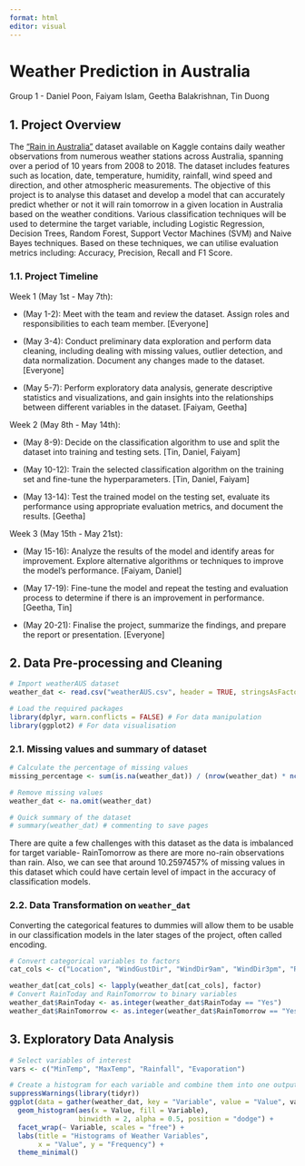 ```yaml
---
format: html
editor: visual
---
```


# Weather Prediction in Australia

Group 1 - Daniel Poon, Faiyam Islam, Geetha Balakrishnan, Tin Duong 

## 1. Project Overview

The ["Rain in Australia"](https://www.kaggle.com/datasets/jsphyg/weather-dataset-rattle-package?datasetId=6012&sortBy=voteCount&language=R) dataset available on Kaggle contains daily weather observations from numerous weather stations across Australia, spanning over a period of 10 years from 2008 to 2018. The dataset includes features such as location, date, temperature, humidity, rainfall, wind speed and direction, and other atmospheric measurements. The objective of this project is to analyse this dataset and develop a model that can accurately predict whether or not it will rain tomorrow in a given location in Australia based on the weather conditions. Various classification techniques will be used to determine the target variable, including Logistic Regression, Decision Trees, Random Forest, Support Vector Machines (SVM) and Naive Bayes techniques. Based on these techniques, we can utilise evaluation metrics including: Accuracy, Precision, Recall and F1 Score.

### 1.1. Project Timeline

Week 1 (May 1st - May 7th):

-   (May 1-2): Meet with the team and review the dataset. Assign roles and responsibilities to each team member. \[Everyone\]

-   (May 3-4): Conduct preliminary data exploration and perform data cleaning, including dealing with missing values, outlier detection, and data normalization. Document any changes made to the dataset. \[Everyone\]

-   (May 5-7): Perform exploratory data analysis, generate descriptive statistics and visualizations, and gain insights into the relationships between different variables in the dataset. \[Faiyam, Geetha\]

Week 2 (May 8th - May 14th):

-   (May 8-9): Decide on the classification algorithm to use and split the dataset into training and testing sets. \[Tin, Daniel, Faiyam\]

-   (May 10-12): Train the selected classification algorithm on the training set and fine-tune the hyperparameters. \[Tin, Daniel, Faiyam\]

-   (May 13-14): Test the trained model on the testing set, evaluate its performance using appropriate evaluation metrics, and document the results. \[Geetha\]

Week 3 (May 15th - May 21st):

-   (May 15-16): Analyze the results of the model and identify areas for improvement. Explore alternative algorithms or techniques to improve the model's performance. \[Faiyam, Daniel\]

-   (May 17-19): Fine-tune the model and repeat the testing and evaluation process to determine if there is an improvement in performance. \[Geetha, Tin\]

-   (May 20-21): Finalise the project, summarize the findings, and prepare the report or presentation. \[Everyone\]

## 2. Data Pre-processing and Cleaning

```r
# Import weatherAUS dataset
weather_dat <- read.csv("weatherAUS.csv", header = TRUE, stringsAsFactors = FALSE) 

# Load the required packages 
library(dplyr, warn.conflicts = FALSE) # For data manipulation 
library(ggplot2) # For data visualisation 
```

### 2.1. Missing values and summary of dataset

```r
# Calculate the percentage of missing values
missing_percentage <- sum(is.na(weather_dat)) / (nrow(weather_dat) * ncol(weather_dat)) * 100

# Remove missing values
weather_dat <- na.omit(weather_dat)

# Quick summary of the dataset
# summary(weather_dat) # commenting to save pages
```

There are quite a few challenges with this dataset as the data is imbalanced for target variable- RainTomorrow as there are more no-rain observations than rain. Also, we can see that around 10.2597457% of missing values in this dataset which could have certain level of impact in the accuracy of classification models.

### 2.2. Data Transformation on `weather_dat`

Converting the categorical features to dummies will allow them to be usable in our classification models in the later stages of the project, often called encoding.

```r
# Convert categorical variables to factors
cat_cols <- c("Location", "WindGustDir", "WindDir9am", "WindDir3pm", "RainToday", "RainTomorrow")

weather_dat[cat_cols] <- lapply(weather_dat[cat_cols], factor)
# Convert RainToday and RainTomorrow to binary variables
weather_dat$RainToday <- as.integer(weather_dat$RainToday == "Yes")
weather_dat$RainTomorrow <- as.integer(weather_dat$RainTomorrow == "Yes")
```

## 3. Exploratory Data Analysis

```r
# Select variables of interest
vars <- c("MinTemp", "MaxTemp", "Rainfall", "Evaporation")

# Create a histogram for each variable and combine them into one output
suppressWarnings(library(tidyr))
ggplot(data = gather(weather_dat, key = "Variable", value = "Value", vars)) +
  geom_histogram(aes(x = Value, fill = Variable), 
                 binwidth = 2, alpha = 0.5, position = "dodge") +
  facet_wrap(~ Variable, scales = "free") +
  labs(title = "Histograms of Weather Variables",
       x = "Value", y = "Frequency") +
  theme_minimal()
```
